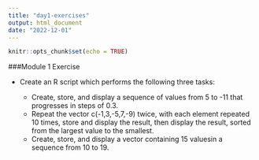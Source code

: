 ```yaml
---
title: "day1-exercises"
output: html_document
date: "2022-12-01"
---
```


```r
knitr::opts_chunk$set(echo = TRUE)
```

###Module 1 Exercise

- Create an R script which performs the following three tasks:

  - Create, store, and display a sequence of values from 5 to -11 that progresses in steps of 0.3.
  - Repeat the vector c(-1,3,-5,7,-9) twice, with each element repeated 10 times, store and display the result, then display the result, sorted from the largest value to the smallest.
  - Create, store, and display a vector containing 15 valuesin a sequence from 10 to 19.

```r

```
